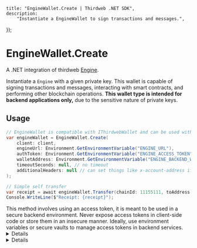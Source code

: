 
	title: "EngineWallet.Create | Thirdweb .NET SDK",
	description:
		"Instantiate a EngineWallet to sign transactions and messages.",
});

# EngineWallet.Create

A .NET integration of thirdweb [Engine](https://thirdweb.com/engine).

Instantiate a `Engine` with a given private key. This wallet is capable of signing transactions and messages, interacting with smart contracts, and performing other blockchain operations. **This wallet type is intended for backend applications only,** due to the sensitive nature of private keys.

## Usage

```csharp
// EngineWallet is compatible with IThirdwebWallet and can be used with any SDK method/extension
var engineWallet = EngineWallet.Create(
    client: client,
    engineUrl: Environment.GetEnvironmentVariable("ENGINE_URL"),
    authToken: Environment.GetEnvironmentVariable("ENGINE_ACCESS_TOKEN"),
    walletAddress: Environment.GetEnvironmentVariable("ENGINE_BACKEND_WALLET_ADDRESS"),
    timeoutSeconds: null, // no timeout
    additionalHeaders: null // can set things like x-account-address if using basic session keys
);

// Simple self transfer
var receipt = await engineWallet.Transfer(chainId: 11155111, toAddress: await engineWallet.GetAddress(), weiAmount: 0);
Console.WriteLine($"Receipt: {receipt}");
```

<Callout variant="warning" title="Important">
	This method involves using an access token, it is meant to be used in a secure backend environment. Never expose access tokens in client-side code or store them in an insecure manner. Ideally, use environment variables or secure vaults to manage access tokens in backend services.
</Callout>

<Details summary="Parameters">

### client (required)

An instance of `ThirdwebClient`.

### engineUrl (required)

The URL of the Thirdweb Engine instance, get it from your Engine dashboard.

### authToken (required)

The access token for the Engine instance, get it from your Engine dashboard.

### walletAddress (required)

The address of the backend wallet that will be used to sign transactions. You can create a backend wallet using the Engine dashboard.

### timeoutSeconds (optional)

Enforce a timeout for requests to the Engine instance, in seconds.

### additionalHeaders (optional)

Additional headers to include in requests to the Engine instance, such as `x-account-address` for Account Abstraction/Session Key flows.

</Details>

<Details summary="Return Value">

### EngineWallet

Returns an instance of `EngineWallet`, ready to sign transactions and messages with the provided access token.

</Details>